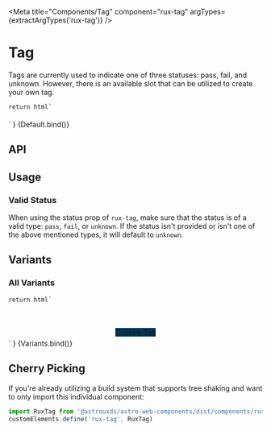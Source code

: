 
<Meta
    title="Components/Tag"
    component="rux-tag"
    argTypes={extractArgTypes('rux-tag')}
/>

# Tag

Tags are currently used to indicate one of three statuses: pass, fail, and unknown. However, there is
an available slot that can be utilized to create your own tag.

    return html`
<div style="padding-top: 1%; display: flex; flex-direction: column; justify-content: center; align-items: center;">
    <rux-tag
        status=${args.status}
    >
    </rux-tag>
</div>
    `
}

<Canvas>
    <Story args={{ status: 'pass' }} name="Rux Tag">
        {Default.bind()}
    </Story>
</Canvas>

## API

<ArgsTable of="rux-tag" />

## Usage

### Valid Status

When using the status prop of `rux-tag`, make sure that the status is of a valid type: `pass`, `fail`, or `unknown`.
If the status isn't provided or isn't one of the above mentioned types, it will default to `unknown`.

## Variants

### All Variants

    return html`
<style>
    #custom {
        width: 100%;
        background: #003655;
        border-color: #2B659B;
    }
</style>
<div style="display: flex; flex-direction: column; justify-content: center; align-items: center;">
<div style="padding: 1% 5%;">
    <rux-tag
        status="pass"
    >
    </rux-tag>
</div>
<div style="padding: 1% 5%;">
    <rux-tag
        status="fail"
    >
    </rux-tag>
</div>
<div style="padding: 1% 5%;">
    <rux-tag
        status="unknown"
    >
    </rux-tag>
</div>
<div style="padding: 1% 5%;">
    <rux-tag id="custom">Custom Tag</rux-tag>
</div>
</div>
    `
}

<Canvas>
    <Story name="All Variants">
        {Variants.bind()}
    </Story>
</Canvas>

## Cherry Picking

If you're already utilizing a build system that supports tree shaking and want to only import this individual component:

```js
import RuxTag from '@astrouxds/astro-web-components/dist/components/rux-tag.js'
customElements.define('rux-tag', RuxTag)
```
